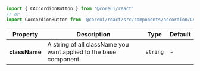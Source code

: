 
```jsx
import { CAccordionButton } from '@coreui/react'
// or
import CAccordionButton from '@coreui/react/src/components/accordion/CAccordionButton'
```

| Property | Description | Type | Default |
| --- | --- | --- | --- |
| **className** | A string of all className you want applied to the base component. | `string` | - |

